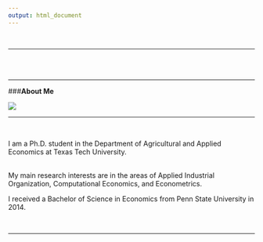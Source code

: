 ```yaml
---
output: html_document
---
```

<br>

---

<br>
<br>

<div class="container">
<div class="row">

<div class="col-sm-4" align="center">

---

###**About Me**

![](images/MLPic_1.png)
</div>

<div class="col-sm-5" align="center">


---

<br>

I am a Ph.D. student in the Department of Agricultural and Applied Economics at Texas Tech University. <br><br>
 
My main research interests are in the areas of Applied Industrial Organization, Computational Economics, and Econometrics.
  
I received a Bachelor of Science in Economics from Penn State University in 2014.



<br>
</div>
</div>
</div>

---